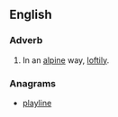 ==English==

===Adverb===
{{en-adv}}

# In an [[alpine]] way, [[loftily]].

===Anagrams===
* [[playline#English|playline]]
